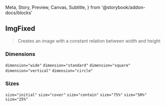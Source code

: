   Meta,
  Story,
  Preview,
  Canvas,
  Subtitle,
} from '@storybook/addon-docs/blocks'

<Meta title="Image/ImgFixed" />

## ImgFixed

> Creates an image with a constant relation between width and height

### Dimensions

<Canvas isExpanded>
  <Grid>
    <Grid.Row>
      <Grid.Column mobile="5">
        <Code inline>dimension="wide"</Code>
        <ImgFixed dimension="wide" src="https://user-images.githubusercontent.com/2781777/40743488-0927f342-6428-11e8-942d-3ca36269d7dc.png" />
      </Grid.Column>
      <Grid.Column mobile="5">
        <Code inline>dimension="standard"</Code>
        <ImgFixed dimension="standard" src="https://user-images.githubusercontent.com/2781777/40743488-0927f342-6428-11e8-942d-3ca36269d7dc.png" />
      </Grid.Column>
      <Grid.Column mobile="5">
        <Code inline>dimension="square"</Code>
        <ImgFixed dimension="square" src="https://user-images.githubusercontent.com/2781777/40743488-0927f342-6428-11e8-942d-3ca36269d7dc.png" />
      </Grid.Column>
      <Grid.Column mobile="5">
        <Code inline>dimension="vertical"</Code>
        <ImgFixed dimension="vertical" src="https://user-images.githubusercontent.com/2781777/40743488-0927f342-6428-11e8-942d-3ca36269d7dc.png" />
      </Grid.Column>
      <Grid.Column mobile="5">
        <Code inline>dimension="circle"</Code>
        <ImgFixed dimension="circle" src="https://user-images.githubusercontent.com/2781777/40743488-0927f342-6428-11e8-942d-3ca36269d7dc.png" />
      </Grid.Column>
    </Grid.Row >
  </Grid >
</Canvas>

<Divider size="small" />

### Sizes

<Canvas isExpanded>
  <Grid>
    <Grid.Row>
      <Grid.Column mobile="5">
        <Code inline>size="initial"</Code>
        <ImgFixed size="initial" dimension="wide" background="#222" src="https://user-images.githubusercontent.com/2781777/40743488-0927f342-6428-11e8-942d-3ca36269d7dc.png" />
      </Grid.Column>
      <Grid.Column mobile="5">
        <Code inline>size="cover"</Code>
        <ImgFixed size="cover" dimension="wide" background="#222" src="https://user-images.githubusercontent.com/2781777/40743488-0927f342-6428-11e8-942d-3ca36269d7dc.png" />
      </Grid.Column>
      <Grid.Column mobile="5">
        <Code inline>size="contain"</Code>
        <ImgFixed size="contain" dimension="wide" background="#222" src="https://user-images.githubusercontent.com/2781777/40743488-0927f342-6428-11e8-942d-3ca36269d7dc.png" />
      </Grid.Column>
    </Grid.Row>
    <Grid.Row>
      <Grid.Column mobile="5">
        <Code inline>size="75%"</Code>
        <ImgFixed size="75%" dimension="wide" background="#222" src="https://user-images.githubusercontent.com/2781777/40743488-0927f342-6428-11e8-942d-3ca36269d7dc.png" />
      </Grid.Column>
      <Grid.Column mobile="5">
        <Code inline>size="50%"</Code>
        <ImgFixed size="50%" dimension="wide" background="#222" src="https://user-images.githubusercontent.com/2781777/40743488-0927f342-6428-11e8-942d-3ca36269d7dc.png" />
      </Grid.Column>
      <Grid.Column mobile="5">
        <Code inline>size="25%"</Code>
        <ImgFixed size="25%" dimension="wide" background="#222" src="https://user-images.githubusercontent.com/2781777/40743488-0927f342-6428-11e8-942d-3ca36269d7dc.png" />
      </Grid.Column>
    </Grid.Row>
  </Grid >
</Canvas>